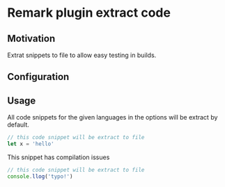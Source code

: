 # Remark plugin extract code

## Motivation

Extrat snippets to file to allow easy testing in builds.

## Configuration

## Usage

All code snippets for the given languages in the options will be extract by default.

```js
// this code snippet will be extract to file
let x = 'hello'
```

This snippet has compilation issues

```js
// this code snippet will be extract to file
console.llog('typo!')
```
